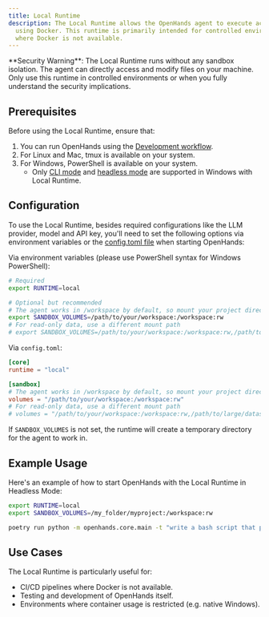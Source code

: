 ```yaml
---
title: Local Runtime
description: The Local Runtime allows the OpenHands agent to execute actions directly on your local machine without
  using Docker. This runtime is primarily intended for controlled environments like CI pipelines or testing scenarios
  where Docker is not available.
---
```


<Warning>
**Security Warning**: The Local Runtime runs without any sandbox isolation. The agent can directly access and modify
files on your machine. Only use this runtime in controlled environments or when you fully understand the security implications.
</Warning>

## Prerequisites

Before using the Local Runtime, ensure that:

1. You can run OpenHands using the [Development workflow](https://github.com/All-Hands-AI/OpenHands/blob/main/Development.md).
2. For Linux and Mac, tmux is available on your system.
3. For Windows, PowerShell is available on your system.
    - Only [CLI mode](../how-to/cli-mode) and [headless mode](../how-to/headless-mode) are supported in Windows with Local Runtime. 

## Configuration

To use the Local Runtime, besides required configurations like the LLM provider, model and API key, you'll need to set
the following options via environment variables or the [config.toml file](https://github.com/All-Hands-AI/OpenHands/blob/main/config.template.toml) when starting OpenHands:

Via environment variables (please use PowerShell syntax for Windows PowerShell):

```bash
# Required
export RUNTIME=local

# Optional but recommended
# The agent works in /workspace by default, so mount your project directory there
export SANDBOX_VOLUMES=/path/to/your/workspace:/workspace:rw
# For read-only data, use a different mount path
# export SANDBOX_VOLUMES=/path/to/your/workspace:/workspace:rw,/path/to/large/dataset:/data:ro
```

Via `config.toml`:

```toml
[core]
runtime = "local"

[sandbox]
# The agent works in /workspace by default, so mount your project directory there
volumes = "/path/to/your/workspace:/workspace:rw"
# For read-only data, use a different mount path
# volumes = "/path/to/your/workspace:/workspace:rw,/path/to/large/dataset:/data:ro"
```

If `SANDBOX_VOLUMES` is not set, the runtime will create a temporary directory for the agent to work in.

## Example Usage

Here's an example of how to start OpenHands with the Local Runtime in Headless Mode:

```bash
export RUNTIME=local
export SANDBOX_VOLUMES=/my_folder/myproject:/workspace:rw

poetry run python -m openhands.core.main -t "write a bash script that prints hi"
```

## Use Cases

The Local Runtime is particularly useful for:

- CI/CD pipelines where Docker is not available.
- Testing and development of OpenHands itself.
- Environments where container usage is restricted (e.g. native Windows).
